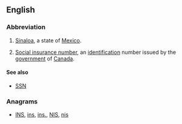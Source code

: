 {{also|Appendix:Variations of "sin"}}
==English==
{{wikipedia|Social insurance number}}

===Abbreviation===
{{head|en|abbreviation}}

# [[Sinaloa]], a state of [[Mexico]].
# {{context|Canada|lang=en}} [[social insurance number|Social insurance number]], an [[identification]] number issued by the [[government]] of [[Canada]].

====See also====
* {{sense|Social Insurance number}} [[SSN]] 

===Anagrams===
* [[INS#English|INS]], [[ins#English|ins]], [[ins.#English|ins.]], [[NIS#English|NIS]], [[nis#English|nis]]